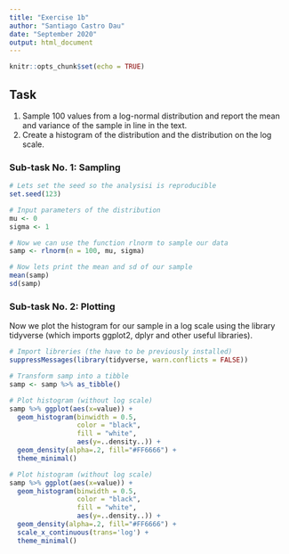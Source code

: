 ```yaml
---
title: "Exercise 1b"
author: "Santiago Castro Dau"
date: "September 2020"
output: html_document
---
```


```r
knitr::opts_chunk$set(echo = TRUE)
```

## Task
1. Sample 100 values from a log-normal distribution and report the mean and variance of the sample in line in the text.
2. Create a histogram of the distribution and the distribution on the log scale.

### Sub-task No. 1: Sampling
```r
# Lets set the seed so the analysisi is reproducible
set.seed(123)

# Input parameters of the distribution
mu <- 0
sigma <- 1

# Now we can use the function rlnorm to sample our data
samp <- rlnorm(n = 100, mu, sigma)

# Now lets print the mean and sd of our sample
mean(samp)
sd(samp)
```

### Sub-task No. 2: Plotting
Now we plot the histogram for our sample in a log scale using the library tidyverse (which imports ggplot2, dplyr and other useful libraries).

```r
# Import libreries (the have to be previously installed)
suppressMessages(library(tidyverse, warn.conflicts = FALSE))

# Transform samp into a tibble
samp <- samp %>% as_tibble()

# Plot histogram (without log scale)
samp %>% ggplot(aes(x=value)) +
  geom_histogram(binwidth = 0.5, 
                 color = "black",
                 fill = "white",
                 aes(y=..density..)) +
  geom_density(alpha=.2, fill="#FF6666") +
  theme_minimal()

# Plot histogram (without log scale)
samp %>% ggplot(aes(x=value)) +
  geom_histogram(binwidth = 0.5, 
                 color = "black",
                 fill = "white",
                 aes(y=..density..)) +
  geom_density(alpha=.2, fill="#FF6666") +
  scale_x_continuous(trans='log') +
  theme_minimal()

```

